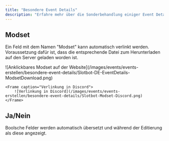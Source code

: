 ```yaml
---
title: "Besondere Event Details"
description: "Erfahre mehr über die Sonderbehandlung einiger Event Details."
---
```


## Modset

Ein Feld mit dem Namen "Modset" kann automatisch verlinkt werden. Voraussetzung dafür ist, dass die entsprechende Datei zum Herunterladen auf den Server geladen worden ist.

<Columns cols={2}>
	<Frame caption="Anklickbares Modset auf der Website">
		![Anklickbares Modset auf der Website](/images/events/events-erstellen/besondere-event-details/Slotbot-DE-EventDetails-ModsetDownload.png)
	</Frame>

	<Frame caption="Verlinkung in Discord">
		![Verlinkung in Discord](/images/events/events-erstellen/besondere-event-details/Slotbot-Modset-Discord.png)
	</Frame>
</Columns>

## Ja/Nein

Boolsche Felder werden automatisch übersetzt und während der Editierung als diese angezeigt.
